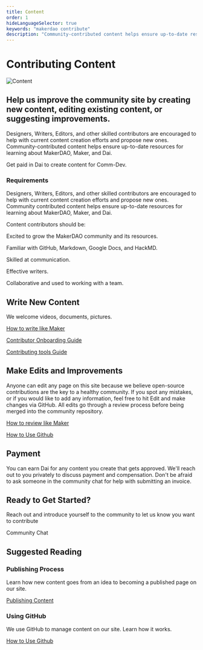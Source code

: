 ```yaml
---
title: Content
order: 1
hideLanguageSelector: true
keywords: "makerdao contribute"
description: "Community-contributed content helps ensure up-to-date resources for learning about MakerDAO, Maker, and Dai."
---
```

# Contributing Content

<InfoBlock>

![Content](/images/illustrations/Squid-4.png)

<Box>

## Help us improve the community site by creating new content, editing existing content, or suggesting improvements.
Designers, Writers, Editors, and other skilled contributors are encouraged to help with current content creation efforts and propose new ones.
Community-contributed content helps ensure up-to-date resources for learning about MakerDAO, Maker, and Dai.

</Box>

</InfoBlock>

<Callout secondary icon="dai">

Get paid in Dai to create content for Comm-Dev.

</Callout>


### Requirements

Designers, Writers, Editors, and other skilled contributors are encouraged to help with current content creation efforts and propose new ones.
Community contributed content helps ensure up-to-date resources for learning about MakerDAO, Maker, and Dai.

Content contributors should be:

<Checklist>

Excited to grow the MakerDAO community and its resources.

Familiar with GitHub, Markdown, Google Docs, and HackMD.

Skilled at communication.

Effective writers.

Collaborative and used to working with a team.

</Checklist>

<Column>

<Box>

## Write New Content

We welcome videos, documents, pictures.

[How to write like Maker](/work_with_us/content/writing-style-guide/)

[Contributor Onboarding Guide](/work_with_us/onboarding/)

[Contributing tools Guide](/work_with_us/content/common-tools/)

</Box>

<Box>

## Make Edits and Improvements

Anyone can edit any page on this site because we believe open-source contributions are the key to a healthy community. If you spot any mistakes, or if you would like to add any information, feel free to hit Edit and make changes via GitHub. All edits go through a review process before being merged into the community repository.

[How to review like Maker](/work_with_us/content/reviewer-guide/)

[How to Use Github](/work_with_us/content/using-github/)

</Box>

</Column>

<!-- <Column>

<Tout>

### Educational Content

Educational content helps convert MakerDAO novices into experts while improving everyone’s technical understanding.

<List>

[Guide to Vaults](/learn/vaults/)

[Guide to DAI](/learn/Dai/)

[Guide to Governance](/learn/governance/)

[Awesome-MakerDAO](https://awesome.makerdao.com)

</List>

</Tout>

<Tout>

### Reference Content

Reference content provides documented details about a given domain to help improve Maker’s processes.

<List>

[Governance Call Notes](/work_with_us/governance_and_risk_meetings/take-notes/)

[Writing Style Guide](/work_with_us/content/writing-style-guide/)

[Development Grants](/funding/development-grants)

Even this page...

</List>

</Tout>

</Column> -->


<!-- <Callout icon="lightbulb">

Be sure to look over our list of [open bounties](https://github.com/makerdao/community/projects/2?card_filter_query=label%3A%22help+wanted%22)  first to make sure your concept is unique.  Many ideas already offer bounties for contributors.

</Callout> -->


## Payment

You can earn Dai for any content you create that gets approved. We'll reach out to you privately to discuss payment and compensation. Don't be afraid to ask someone in the community chat for help with submitting an invoice.

## Ready to Get Started?

Reach out and introduce yourself to the community to let us know you want to contribute
<Link to="https://chat.makerdao.com/channel/community-development" icon="rocketchat">Community Chat</Link>

<!-- ## Content Resources

These resources should help with writing and editing content for the community:

<List>

</List> -->

## Suggested Reading

<Tout>

<Box>

### Publishing Process

Learn how new content goes from an idea to becoming a published page on our site.

[Publishing Content](/work_with_us/content/publishing-to-repo-process/)

</Box>

<Box>

### Using GitHub

We use GitHub to manage content on our site. Learn how it works.

[How to Use Github](/work_with_us/content/using-github/)

</Box>

</Tout>
